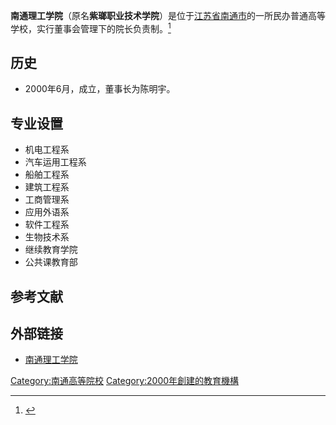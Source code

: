 {{高校
| name = 南通理工学院
| image =
| logo =
| motto =
| rector =
| type = 民办
| established =2000年
| location = [[中华人民共和国|中华人民共和国]][[江苏省|江苏省]][[南通市|南通市]]
| students =
| staff =
| campus =
| address =南通市港闸经济开发区永兴路
| telephone =
| area =
| sports =
| website =https://www.ntit.edu.cn/
}}
'''南通理工学院'''（原名'''紫瑯职业技术学院'''）是位于[[江苏省|江苏省]][[南通市|南通市]]的一所民办普通高等学校，实行董事会管理下的院长负责制。<ref>{{Cite web |url=http://www.zlvc.edu.cn/s/2/t/81/p/1/c/846/list.jspy |title=紫琅职业技术学院简介 |accessdate=2010-10-23 |archive-date=2010-09-26 |archive-url=https://web.archive.org/web/20100926104917/http://www.zlvc.edu.cn/s/2/t/81/p/1/c/846/list.jspy |dead-url=yes }}</ref>
==历史==
*2000年6月，成立，董事长为陈明宇。
== 专业设置 ==
* 机电工程系
* 汽车运用工程系
* 船舶工程系
* 建筑工程系
* 工商管理系
* 应用外语系
* 软件工程系
* 生物技术系
* 继续教育学院
* 公共课教育部
== 参考文献 ==
{{reflist}}
== 外部链接 ==
* [https://www.ntit.edu.cn/ 南通理工学院]{{Wayback|url=https://www.ntit.edu.cn/ |date=20200419073407 }}

{{Univ-stub}}

{{江苏高等院校|nocat}}
{{民办大学}}
[[Category:南通高等院校|Category:南通高等院校]]
[[Category:2000年創建的教育機構|Category:2000年創建的教育機構]]